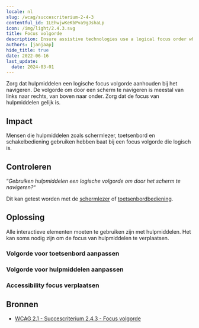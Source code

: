 ```yaml
---
locale: nl
slug: /wcag/succescriterium-2-4-3
contentful_id: 1LEhwjwKeKbPva9gJshaLp
icon: /img/light/2.4.3.svg
title: Focus volgorde
description: Ensure assistive technologies use a logical focus order when navigating.
authors: [janjaap]
hide_title: true
date: 2022-06-16
last_update:
  date: 2024-03-01
---
```


<Hero
  title="Focus volgorde"
  image="/img/light/2.4.3.svg"
  alt="WCAG 2.4.3 - Logo"
  prefix="Succescriterium 2.4.3"
  suffix="Niveau A"
/>

Zorg dat hulpmiddelen een logische focus volgorde aanhouden bij het navigeren. De volgorde om door een scherm te navigeren is meestal van links naar rechts, van boven naar onder. Zorg dat de focus van hulpmiddelen gelijk is.

## Impact

Mensen die hulpmiddelen zoals schermlezer, toetsenbord en schakelbediening gebruiken hebben baat bij een focus volgorde die logisch is.

## Controleren

“*Gebruiken hulpmiddelen een logische volgorde om door het scherm te navigeren?*“

Dit kan getest worden met de [schermlezer](/nl/stats/schermlezer) of [toetsenbordbediening](/nl/stats/toetsenbordbediening).

## Oplossing

Alle interactieve elementen moeten te gebruiken zijn met hulpmiddelen. Het kan soms nodig zijn om de focus van hulpmiddelen te verplaatsen.

### Volgorde voor toetsenbord aanpassen

<CodeSample id="keyboard-order" locale="nl"/>

### Volgorde voor hulpmiddelen aanpassen

<CodeSample id="accessibility-order" locale="nl"/>

### Accessibility focus verplaatsen

<CodeSample id="accessibility-focus" locale="nl"/>

## Bronnen

- [WCAG 2.1 - Succescriterium 2.4.3 - Focus volgorde](https://www.w3.org/Translations/WCAG21-nl/#focus-volgorde)
